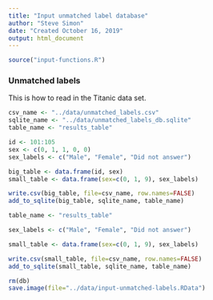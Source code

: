```yaml
---
title: "Input unmatched label database"
author: "Steve Simon"
date: "Created October 16, 2019"
output: html_document
---
```


```r
source("input-functions.R")
```

### Unmatched labels

This is how to read in the Titanic data set.

```r
csv_name <- "../data/unmatched_labels.csv"
sqlite_name <- "../data/unmatched_labels_db.sqlite"
table_name <- "results_table"

id <- 101:105
sex <- c(0, 1, 1, 0, 0)
sex_labels <- c("Male", "Female", "Did not answer")

big_table <- data.frame(id, sex)
small_table <- data.frame(sex=c(0, 1, 9), sex_labels)

write.csv(big_table, file=csv_name, row.names=FALSE)
add_to_sqlite(big_table, sqlite_name, table_name)

table_name <- "results_table"

sex_labels <- c("Male", "Female", "Did not answer")

small_table <- data.frame(sex=c(0, 1, 9), sex_labels)

write.csv(small_table, file=csv_name, row.names=FALSE)
add_to_sqlite(small_table, sqlite_name, table_name)
```

```r
rm(db)
save.image(file="../data/input-unmatched-labels.RData")
```